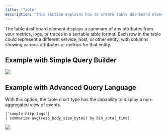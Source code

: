 ```yaml
---
title: 'Table'
description: 'This section explains how to create table dashboard elements and add them to your dashboard.'
---
```


The table dashboard element displays a summary of any attributes from your metrics, logs, or traces in a sortable table format. Each row in the table could represent a different service, host, or other entity, with columns showing various attributes or metrics for that entity.

## Example with Simple Query Builder

<Frame>
  <img src="/doc-assets/shots/table-chart-simple.png" />
</Frame>

## Example with Advanced Query Language

With this option, the table chart type has the capability to display a non-aggregated view of events.

```kusto
['sample-http-logs']
| summarize avg(resp_body_size_bytes) by bin_auto(_time)
```

<Frame>
  <img src="/doc-assets/shots/table-chart-apl.png" />
</Frame>